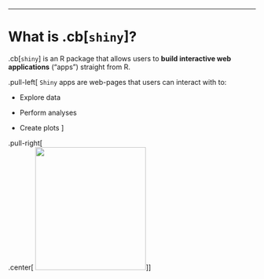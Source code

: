 ---

# What is .cb[`shiny`]?

.cb[`shiny`] is an R package that allows users to __build interactive web applications__ ("apps") straight from R.

.pull-left[
`Shiny` apps are web-pages that users can interact with to: 

* Explore data

* Perform analyses

* Create plots
]

.pull-right[
<br>
.center[
<img src="figs/shiny.png" width = 225 height=250>
]
]
